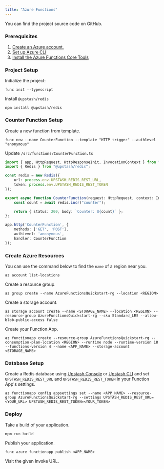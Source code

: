 ```yaml
---
title: "Azure Functions"
---
```

<Card title="GitHub Repository" icon="github" href="https://github.com/upstash/redis-js/tree/main/examples/azure-functions" horizontal>
  You can find the project source code on GitHub.
</Card>

### Prerequisites

1. [Create an Azure account.](https://azure.microsoft.com/en-us/free/)
2. [Set up Azure CLI](https://learn.microsoft.com/en-us/cli/azure/install-azure-cli)
3. [Install the Azure Functions Core Tools](https://learn.microsoft.com/en-us/azure/azure-functions/create-first-function-cli-typescript)

### Project Setup

Initialize the project:

```shell
func init --typescript
```

Install `@upstash/redis`

```shell
npm install @upstash/redis
```

### Counter Function Setup

Create a new function from template.

```shell
func new --name CounterFunction --template "HTTP trigger" --authlevel "anonymous"
```

Update `/src/functions/CounterFunction.ts`

```ts /src/functions/CounterFunction.ts
import { app, HttpRequest, HttpResponseInit, InvocationContext } from "@azure/functions";
import { Redis } from "@upstash/redis";

const redis = new Redis({
    url: process.env.UPSTASH_REDIS_REST_URL,
    token: process.env.UPSTASH_REDIS_REST_TOKEN
});

export async function CounterFunction(request: HttpRequest, context: InvocationContext): Promise<HttpResponseInit> {
    const count = await redis.incr("counter");

    return { status: 200, body: `Counter: ${count}` };
};

app.http('CounterFunction', {
    methods: ['GET', 'POST'],
    authLevel: 'anonymous',
    handler: CounterFunction
});
```

### Create Azure Resources

You can use the command below to find the `name` of a region near you.

```shell
az account list-locations
```

Create a resource group.

```shell
az group create --name AzureFunctionsQuickstart-rg --location <REGION>
```

Create a storage account.

```shell
az storage account create --name <STORAGE_NAME> --location <REGION> --resource-group AzureFunctionsQuickstart-rg --sku Standard_LRS --allow-blob-public-access false
```

Create your Function App.

```shell
az functionapp create --resource-group AzureFunctionsQuickstart-rg --consumption-plan-location <REGION> --runtime node --runtime-version 18 --functions-version 4 --name <APP_NAME> --storage-account <STORAGE_NAME>
```

### Database Setup

Create a Redis database using [Upstash Console](https://console.upstash.com) or [Upstash CLI](https://github.com/upstash/cli) and set `UPSTASH_REDIS_REST_URL` and `UPSTASH_REDIS_REST_TOKEN` in your Function App's settings.

```shell
az functionapp config appsettings set --name <APP_NAME> --resource-group AzureFunctionsQuickstart-rg --settings UPSTASH_REDIS_REST_URL=<YOUR_URL> UPSTASH_REDIS_REST_TOKEN=<YOUR_TOKEN>
```

### Deploy

Take a build of your application.

```shell
npm run build
```

Publish your application.

```shell
func azure functionapp publish <APP_NAME>
```

Visit the given Invoke URL.